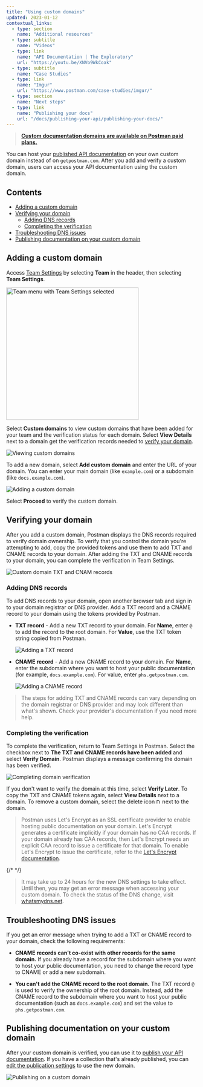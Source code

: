 ```yaml
---
title: "Using custom domains"
updated: 2023-01-12
contextual_links:
  - type: section
    name: "Additional resources"
  - type: subtitle
    name: "Videos"
  - type: link
    name: "API Documentation | The Exploratory"
    url: "https://youtu.be/XNVo9WkCoak"
  - type: subtitle
    name: "Case Studies"
  - type: link
    name: "Imgur"
    url: "https://www.postman.com/case-studies/imgur/"
  - type: section
    name: "Next steps"
  - type: link
    name: "Publishing your docs"
    url: "/docs/publishing-your-api/publishing-your-docs/"
---
```


> **[Custom documentation domains are available on Postman paid plans.](https://www.postman.com/pricing)**

You can host your [published API documentation](/docs/publishing-your-api/publishing-your-docs/) on your own custom domain instead of on `getpostman.com`. After you add and verify a custom domain, users can access your API documentation using the custom domain.

## Contents

* [Adding a custom domain](#adding-a-custom-domain)
* [Verifying your domain](#verifying-your-domain)
    * [Adding DNS records](#adding-dns-records)
    * [Completing the verification](#completing-the-verification)
* [Troubleshooting DNS issues](#troubleshooting-dns-issues)
* [Publishing documentation on your custom domain](#publishing-documentation-on-your-custom-domain)

## Adding a custom domain

Access [Team Settings](https://go.postman.co/settings/team/general) by selecting **Team** in the header, then selecting **Team Settings**.

<img alt="Team menu with Team Settings selected" src="https://assets.postman.com/postman-docs/team-settings-menu-selected.jpg" width="350px"/>

Select **Custom domains** to view custom domains that have been added for your team and the verification status for each domain. Select **View Details** next to a domain get the verification records needed to [verify your domain](#verifying-your-domain).

![Viewing custom domains](https://assets.postman.com/postman-docs/v10/custom-domains-view-v10.jpg)

To add a new domain, select **Add custom domain** and enter the URL of your domain. You can enter your main domain (like `example.com`) or a subdomain (like `docs.example.com`).

![Adding a custom domain](https://assets.postman.com/postman-docs/v10/custom-domains-add-v10.jpg)

Select **Proceed** to verify the custom domain.

## Verifying your domain

After you add a custom domain, Postman displays the DNS records required to verify domain ownership. To verify that you control the domain you're attempting to add, copy the provided tokens and use them to add TXT and CNAME records to your domain. After adding the TXT and CNAME records to your domain, you can complete the verification in Team Settings.

![Custom domain TXT and CNAM records](https://assets.postman.com/postman-docs/v10/custom-domains-dns-records-v10-9a.jpg)

### Adding DNS records

To add DNS records to your domain, open another browser tab and sign in to your domain registrar or DNS provider. Add a TXT record and a CNAME record to your domain using the tokens provided by Postman.

* **TXT record** - Add a new TXT record to your domain. For **Name**, enter `@` to add the record to the root domain. For **Value**, use the TXT token string copied from Postman.

    ![Adding a TXT record](https://assets.postman.com/postman-docs/v10/custom-domains-add-txt.jpg)

* **CNAME record** - Add a new CNAME record to your domain. For **Name**, enter the subdomain where you want to host your public documentation (for example, `docs.example.com`). For value, enter `phs.getpostman.com`.

    ![Adding a CNAME record](https://assets.postman.com/postman-docs/v10/custom-domains-cname-record.jpg)

> The steps for adding TXT and CNAME records can vary depending on the domain registrar or DNS provider and may look different than what's shown. Check your provider's documentation if you need more help.

### Completing the verification

To complete the verification, return to Team Settings in Postman. Select the checkbox next to **The TXT and CNAME records have been added** and select **Verify Domain**. Postman displays a message confirming the domain has been verified.

![Completing domain verification](https://assets.postman.com/postman-docs/v10/custom-domains-verify-v10.jpg)

If you don't want to verify the domain at this time, select **Verify Later**. To copy the TXT and CNAME tokens again, select **View Details** next to a domain. To remove a custom domain, select the delete icon <img alt="Delete icon" src="https://assets.postman.com/postman-docs/icon-delete-v9.jpg#icon" width="12px"/> next to the domain.

> Postman uses Let's Encrypt as an SSL certificate provider to enable hosting public documentation on your domain. Let's Encrypt generates a certificate implicitly if your domain has no CAA records. If your domain already has CAA records, then Let's Encrypt needs an explicit CAA record to issue a certificate for that domain. To enable Let's Encrypt to issue the certificate, refer to the [Let's Encrypt documentation](https://letsencrypt.org/docs/caa/).

{/* <!-- --> */}

> It may take up to 24 hours for the new DNS settings to take effect. Until then, you may get an error message when accessing your custom domain. To check the status of the DNS change, visit [whatsmydns.net](https://www.whatsmydns.net/).

## Troubleshooting DNS issues

If you get an error message when trying to add a TXT or CNAME record to your domain, check the following requirements:

* **CNAME records can't co-exist with other records for the same domain.** If you already have a record for the subdomain where you want to host your public documentation, you need to change the record type to CNAME or add a new subdomain.

* **You can't add the CNAME record to the root domain.** The TXT record `@` is used to verify the ownership of the root domain. Instead, add the CNAME record to the subdomain where you want to host your public documentation (such as `docs.example.com`) and set the value to `phs.getpostman.com`.

## Publishing documentation on your custom domain

After your custom domain is verified, you can use it to [publish your API documentation](/docs/publishing-your-api/publishing-your-docs/#making-your-documentation-public). If you have a collection that's already published, you can [edit the publication settings](/docs/publishing-your-api/publishing-your-docs/#changing-publication-settings) to use the new domain.

![Publishing on a custom domain](https://assets.postman.com/postman-docs/v10/custom-domains-publish-v10.jpg)
